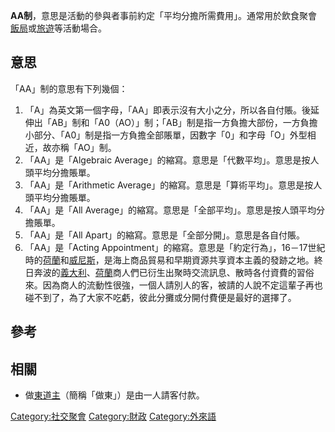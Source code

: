 {{Unreferenced|time=2015-11-09T06:29:53+00:00}}

'''AA制'''，意思是活動的參與者事前約定「平均分擔所需費用」。通常用於飲食聚會[[飯局|飯局]]或[[旅遊|旅遊]]等活動場合。

== 意思 ==
「AA」制的意思有下列幾個：
# 「A」為英文第一個字母，「AA」即表示沒有大小之分，所以各自付賬。後延伸出「AB」制和「A0（AO）」制；「AB」制是指一方負擔大部份，一方負擔小部分、「A0」制是指一方負擔全部賬單，因數字「0」和字母「O」外型相近，故亦稱「AO」制。
# 「AA」是「Algebraic Average」的縮寫。意思是「代數平均」。意思是按人頭平均分擔賬單。
# 「AA」是「Arithmetic Average」的縮寫。意思是「算術平均」。意思是按人頭平均分擔賬單。
# 「AA」是「All Average」的縮寫。意思是「全部平均」。意思是按人頭平均分擔賬單。
# 「AA」是「All Apart」的縮寫。意思是「全部分開」。意思是各自付賬。
# 「AA」是「Acting Appointment」的縮寫。意思是「約定行為」，16－17世紀時的[[荷蘭|荷蘭]]和[[威尼斯|威尼斯]]，是海上商品貿易和早期資源共享資本主義的發跡之地。終日奔波的[[義大利|義大利]]、[[荷蘭|荷蘭]]商人們已衍生出聚時交流訊息、散時各付資費的習俗來。因為商人的流動性很強，一個人請別人的客，被請的人說不定這輩子再也碰不到了，為了大家不吃虧，彼此分攤或分開付費便是最好的選擇了。

== 參考 ==
{{reflist}}

== 相關 ==
* 做[[東道主|東道主]]（簡稱「做東」）是由一人請客付款。

[[Category:社交聚會|Category:社交聚會]]
[[Category:財政|Category:財政]]
[[Category:外來語|Category:外來語]]